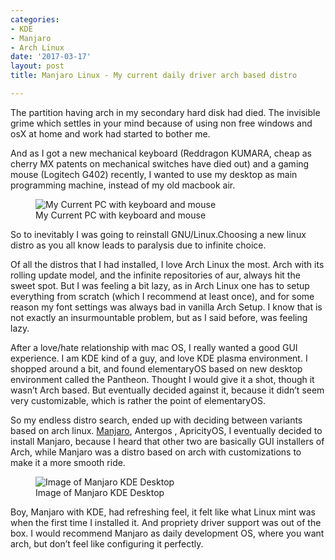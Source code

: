 ```yaml
---
categories:
- KDE
- Manjaro
- Arch Linux
date: '2017-03-17'
layout: post
title: Manjaro Linux - My current daily driver arch based distro

---
```


The partition having arch in my secondary hard disk had died. The invisible grime which settles 
in your mind because of using non free windows and osX at home and work had started to bother me.

And as I got a new mechanical keyboard (Reddragon KUMARA, cheap as cherry MX patents on mechanical switches have died out) 
and a gaming mouse (Logitech G402) recently, I wanted to use my desktop as main programming machine,
instead of my old macbook air.

![My Current PC with keyboard and mouse](2017-03-20-my-desktop.JPG)

So to inevitably I was going to reinstall GNU/Linux.Choosing a new linux distro as you all know 
leads to paralysis due to infinite choice.

Of all the distros that I had installed, I love Arch Linux the most. Arch with its rolling
update model, and the infinite repositories of aur, always hit the sweet spot. 
But I was feeling a bit lazy, as in Arch Linux one
has to setup everything from scratch (which I recommend at least once), and for some reason my font settings was always 
bad in vanilla Arch Setup. I know that is not exactly an insurmountable problem, but as I said before, was feeling lazy.

After a love/hate relationship with mac OS, I really wanted a good GUI experience. I am KDE kind of a guy, and love KDE plasma
environment. I shopped around a bit, and found elementaryOS based on new desktop environment called the Pantheon. 
Thought I would give it a shot, though it wasn't Arch based. But eventually decided against it, because it didn't seem 
very customizable, which is rather the point of elementaryOS.

So my endless distro search, ended up with deciding between variants based on arch linux. [Manjaro](https://manjaro.org/get-manjaro/), Antergos , ApricityOS, I eventually
decided to install Manjaro, because I heard that other two are basically GUI installers of Arch, while Manjaro was a distro
based on arch with customizations to make it a more smooth ride.

![Image of Manjaro KDE Desktop](https://manjaro.org/wp-content/uploads/2017/03/kde-170.png)

Boy, Manjaro with KDE, had refreshing feel, it felt like what Linux mint was when the first time I installed it. And 
propriety driver support was out of the box. I would recommend Manjaro as daily development OS, where you want arch,
but don't feel like configuring it perfectly.
